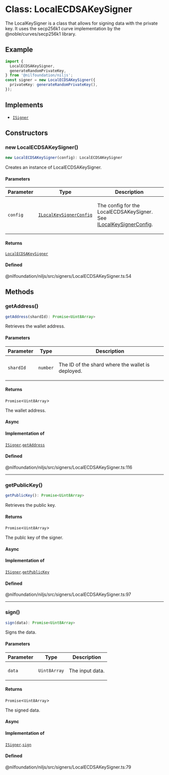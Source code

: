 # Class: LocalECDSAKeySigner

The LocalKeySigner is a class that allows for signing data with the private key.
It uses the secp256k1 curve implementation by the @noble/curves/secp256k1 library.

## Example

```ts
import {
  LocalECDSAKeySigner,
  generateRandomPrivateKey,
} from '@nilfoundation/niljs';
const signer = new LocalECDSAKeySigner({
  privateKey: generateRandomPrivateKey(),
});
```

## Implements

- [`ISigner`](../interfaces/ISigner.mdx)

## Constructors

### new LocalECDSAKeySigner()

```ts
new LocalECDSAKeySigner(config): LocalECDSAKeySigner
```

Creates an instance of LocalECDSAKeySigner.

#### Parameters

<table>
<thead>
<tr>
<th>Parameter</th>
<th>Type</th>
<th>Description</th>
</tr>
</thead>
<tbody>
<tr>
<td>

`config`

</td>
<td>

[`ILocalKeySignerConfig`](../type-aliases/ILocalKeySignerConfig.mdx)

</td>
<td>

The config for the LocalECDSAKeySigner. See [ILocalKeySignerConfig](../type-aliases/ILocalKeySignerConfig.mdx).

</td>
</tr>
</tbody>
</table>

#### Returns

[`LocalECDSAKeySigner`](LocalECDSAKeySigner.mdx)

#### Defined  
@nilfoundation/niljs/src/signers/LocalECDSAKeySigner.ts:54

## Methods

### getAddress()

```ts
getAddress(shardId): Promise<Uint8Array>
```

Retrieves the wallet address.

#### Parameters

<table>
<thead>
<tr>
<th>Parameter</th>
<th>Type</th>
<th>Description</th>
</tr>
</thead>
<tbody>
<tr>
<td>

`shardId`

</td>
<td>

`number`

</td>
<td>

The ID of the shard where the wallet is deployed.

</td>
</tr>
</tbody>
</table>

#### Returns

`Promise`\<`Uint8Array`\>

The wallet address.

#### Async

#### Implementation of

[`ISigner`](../interfaces/ISigner.mdx).[`getAddress`](../interfaces/ISigner.mdx#getaddress)

#### Defined  
@nilfoundation/niljs/src/signers/LocalECDSAKeySigner.ts:116

***

### getPublicKey()

```ts
getPublicKey(): Promise<Uint8Array>
```

Retrieves the public key.

#### Returns

`Promise`\<`Uint8Array`\>

The publc key of the signer.

#### Async

#### Implementation of

[`ISigner`](../interfaces/ISigner.mdx).[`getPublicKey`](../interfaces/ISigner.mdx#getpublickey)

#### Defined  
@nilfoundation/niljs/src/signers/LocalECDSAKeySigner.ts:97

***

### sign()

```ts
sign(data): Promise<Uint8Array>
```

Signs the data.

#### Parameters

<table>
<thead>
<tr>
<th>Parameter</th>
<th>Type</th>
<th>Description</th>
</tr>
</thead>
<tbody>
<tr>
<td>

`data`

</td>
<td>

`Uint8Array`

</td>
<td>

The input data.

</td>
</tr>
</tbody>
</table>

#### Returns

`Promise`\<`Uint8Array`\>

The signed data.

#### Async

#### Implementation of

[`ISigner`](../interfaces/ISigner.mdx).[`sign`](../interfaces/ISigner.mdx#sign)

#### Defined  
@nilfoundation/niljs/src/signers/LocalECDSAKeySigner.ts:79
